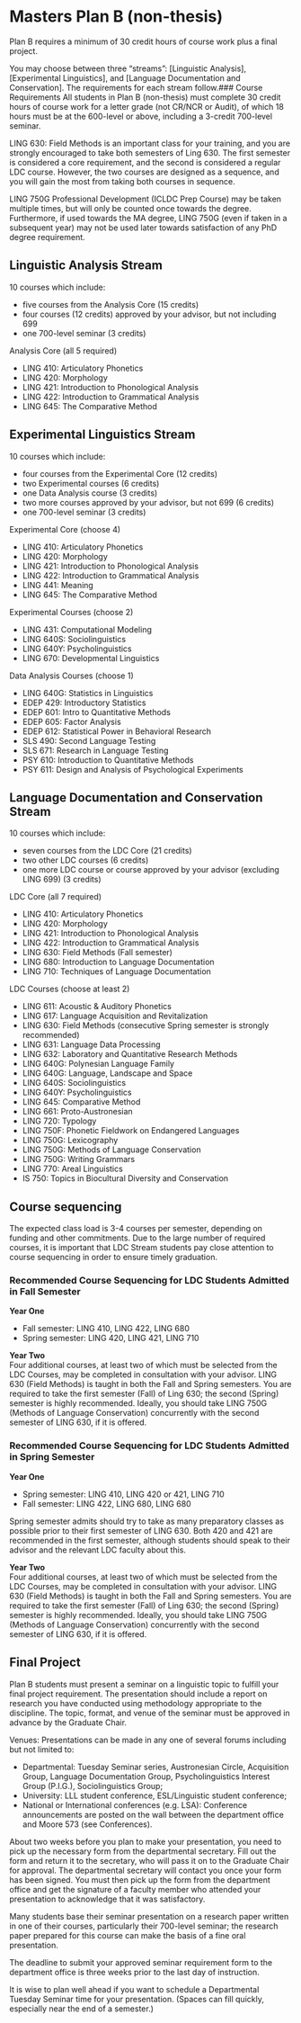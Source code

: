 # Masters Plan B (non-thesis)
Plan B requires a minimum of 30 credit hours of course work plus a final project.

You may choose between three "streams": [Linguistic Analysis], [Experimental Linguistics], and [Language Documentation and Conservation]. The requirements for each stream follow.### Course Requirements
All students in Plan B (non-thesis) must complete 30 credit hours of course work for a letter grade (not CR/NCR or Audit), of which 18 hours must be at the 600-level or above, including a 3-credit 700-level seminar.

LING 630: Field Methods is an important class for your training, and you are strongly encouraged to take both semesters of Ling 630. The first semester is considered a core requirement, and the second is considered a regular LDC course. However, the two courses are designed as a sequence, and you will gain the most from taking both courses in sequence.

LING 750G Professional Development (ICLDC Prep Course) may be taken multiple times, but will only be counted once towards the degree. Furthermore, if used towards the MA degree, LING 750G (even if taken in a subsequent year) may not be used later towards satisfaction of any PhD degree requirement.

## Linguistic Analysis Stream 
10 courses which include:

- five courses from the Analysis Core (15 credits)
- four courses (12 credits) approved by your advisor, but not including 699
- one 700-level seminar (3 credits)

Analysis Core (all 5 required)

- LING 410: Articulatory Phonetics
- LING 420: Morphology
- LING 421: Introduction to Phonological Analysis
- LING 422: Introduction to Grammatical Analysis
- LING 645: The Comparative Method

## Experimental Linguistics Stream
10 courses which include:

- four courses from the Experimental Core (12 credits)
- two Experimental courses (6 credits)
- one Data Analysis course (3 credits)
- two more courses approved by your advisor, but not 699 (6 credits)
- one 700-level seminar (3 credits)

Experimental Core (choose 4)

- LING 410: Articulatory Phonetics
- LING 420: Morphology
- LING 421: Introduction to Phonological Analysis
- LING 422: Introduction to Grammatical Analysis
- LING 441: Meaning
- LING 645: The Comparative Method

Experimental Courses (choose 2)

- LING 431: Computational Modeling
- LING 640S: Sociolinguistics
- LING 640Y: Psycholinguistics
- LING 670: Developmental Linguistics

Data Analysis Courses (choose 1)

- LING 640G: Statistics in Linguistics
- EDEP 429: Introductory Statistics
- EDEP 601: Intro to Quantitative Methods
- EDEP 605: Factor Analysis
- EDEP 612: Statistical Power in Behavioral Research
- SLS 490: Second Language Testing
- SLS 671: Research in Language Testing
- PSY 610: Introduction to Quantitative Methods
- PSY 611: Design and Analysis of Psychological Experiments

## Language Documentation and Conservation Stream
10 courses which include:

- seven courses from the LDC Core (21 credits)
- two other LDC courses (6 credits)
- one more LDC course or course approved by your advisor (excluding LING 699) (3 credits)

LDC Core (all 7 required)

- LING 410: Articulatory Phonetics
- LING 420: Morphology
- LING 421: Introduction to Phonological Analysis
- LING 422: Introduction to Grammatical Analysis
- LING 630: Field Methods (Fall semester)
- LING 680: Introduction to Language Documentation
- LING 710: Techniques of Language Documentation

LDC Courses (choose at least 2)

- LING 611: Acoustic & Auditory Phonetics
- LING 617: Language Acquisition and Revitalization
- LING 630: Field Methods (consecutive Spring semester is strongly recommended)
- LING 631: Language Data Processing
- LING 632: Laboratory and Quantitative Research Methods
- LING 640G: Polynesian Language Family
- LING 640G: Language, Landscape and Space
- LING 640S: Sociolinguistics
- LING 640Y: Psycholinguistics
- LING 645: Comparative Method
- LING 661: Proto-Austronesian
- LING 720: Typology
- LING 750F: Phonetic Fieldwork on Endangered Languages
- LING 750G: Lexicography
- LING 750G: Methods of Language Conservation
- LING 750G: Writing Grammars
- LING 770: Areal Linguistics
- IS 750: Topics in Biocultural Diversity and Conservation

## Course sequencing
The expected class load is 3-4 courses per semester, depending on funding and other commitments.
Due to the large number of required courses, it is important that LDC Stream students pay close attention to course sequencing in order to ensure timely graduation. 

### Recommended Course Sequencing for LDC Students Admitted in Fall Semester

**Year One**

- Fall semester: LING 410, LING 422, LING 680
- Spring semester: LING 420, LING 421, LING 710

**Year Two**<br/>
Four additional courses, at least two of which must be selected from the LDC Courses, may be completed in consultation with your advisor. LING 630 (Field Methods) is taught in both the Fall and Spring semesters. You are required to take the first semester (Fall) of Ling 630; the second (Spring) semester is highly recommended. Ideally, you should take LING 750G (Methods of Language Conservation) concurrently with the second semester of LING 630, if it is offered.

### Recommended Course Sequencing for LDC Students Admitted in Spring Semester

**Year One**

- Spring semester: LING 410, LING 420 or 421, LING 710
- Fall semester: LING 422, LING 680, LING 680

::: {.infobox .caution} 
Spring semester admits should try to take as many preparatory classes as possible prior to their first semester of LING 630. Both 420 and 421 are recommended in the first semester, although students should speak to their advisor and the relevant LDC faculty about this.
:::


**Year Two**<br/>
Four additional courses, at least two of which must be selected from the LDC Courses, may be completed in consultation with your advisor. LING 630 (Field Methods) is taught in both the Fall and Spring semesters. You are required to take the first semester (Fall) of Ling 630; the second (Spring) semester is highly recommended. Ideally, you should take LING 750G (Methods of Language Conservation) concurrently with the second semester of LING 630, if it is offered.

## Final Project

Plan B students must present a seminar on a linguistic topic to fulfill your final project requirement. The presentation should include a report on research you have conducted using methodology appropriate to the discipline. The topic, format, and venue of the seminar must be approved in advance by the Graduate Chair.

Venues: Presentations can be made in any one of several forums including but not limited to:

- Departmental: Tuesday Seminar series, Austronesian Circle, Acquisition Group, Language Documentation Group, Psycholinguistics Interest Group (P.I.G.), Sociolinguistics Group;
- University: LLL student conference, ESL/Linguistic student conference;
- National or International conferences (e.g. LSA): Conference announcements are posted on the wall between the department office and Moore 573 (see Conferences).

About two weeks before you plan to make your presentation, you need to pick up the necessary form from the departmental secretary. Fill out the form and return it to the secretary, who will pass it on to the Graduate Chair for approval. The departmental secretary will contact you once your form has been signed. You must then pick up the form from the department office and get the signature of a faculty member who attended your presentation to acknowledge that it was satisfactory.

Many students base their seminar presentation on a research paper written in one of their courses, particularly their 700-level seminar; the research paper prepared for this course can make the basis of a fine oral presentation.



The deadline to submit your approved seminar requirement form to the department office is three weeks prior to the last day of instruction.

It is wise to plan well ahead if you want to schedule a Departmental Tuesday Seminar time for your presentation. (Spaces can fill quickly, especially near the end of a semester.)


